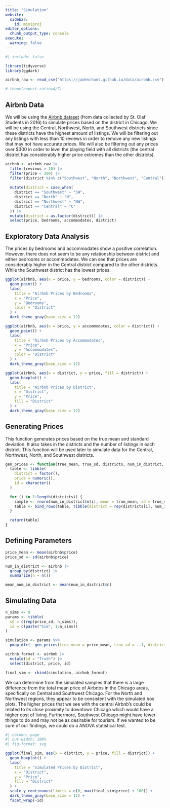 ```yaml
---
title: "Simulation"
website:
  sidebar:
    id: miniproj
editor_options: 
  chunk_output_type: console
execute:
  warning: false
---
```


```r
#| include: false

library(tidyverse)
library(ggdark)

airbnb_raw <- read_csv("https://jadenchant.github.io/data/airbnb.csv")

# theme(aspect.ratio=4/7)
```

## Airbnb Data

We will be using the [Airbnb dataset](https://search.r-project.org/CRAN/refmans/bayesrules/html/airbnb.html) (from data collected by St. Olaf Students in 2016) to simulate prices based on the district in Chicago. We will be using the Central, Northwest, North, and Southwest districts since these districts have the highest amount of listings. We will be filtering out any listings with less than 10 reviews in order to remove any new listings that may not have accurate prices. We will also be filtering out any prices over \$300 in order to level the playing field with all districts (the central district has considerably higher price extremes than the other districts).

```r
airbnb <- airbnb_raw |>
  filter(reviews > 10) |>
  filter(price < 300) |>
  filter(district %in% c("Southwest", "North", "Northwest", "Central")) |>
  
  mutate(district = case_when(
    district == "Southwest" ~ "SW",
    district == "North" ~ "N",
    district == "Northwest" ~ "NW",
    district == "Central" ~ "C"
  )) |>
  mutate(district = as.factor(district)) |>
  select(price, bedrooms, accommodates, district)
```


## Exploratory Data Analysis

The prices by bedrooms and accommodates show a positive correlation. However, there does not seem to be any relationship between district and either bedrooms or accommodates. We can see that prices are considerably higher in the Central district compared to the other districts. While the Southwest district has the lowest prices.

```r
ggplot(airbnb, aes(x = price, y = bedrooms, color = district)) +
  geom_point() +
  labs(
    title = "Airbnb Prices by Bedrooms",
    x = "Price",
    y = "Bedrooms",
    color = "District"
  ) +
  dark_theme_gray(base_size = 12)

ggplot(airbnb, aes(x = price, y = accommodates, color = district)) +
  geom_point() +
  labs(
    title = "Airbnb Prices by Accommodates",
    x = "Price",
    y = "Accommodates",
    color = "District"
  ) +
  dark_theme_gray(base_size = 12)

ggplot(airbnb, aes(x = district, y = price, fill = district)) +
  geom_boxplot() +
  labs(
    title = "Airbnb Prices by District",
    x = "District",
    y = "Price",
    fill = "District"
  ) +
  dark_theme_gray(base_size = 12)
```

## Generating Prices

This function generates prices based on the true mean and standard deviation. It also takes in the districts and the number of listings in each district. This function will be used later to simulate data for the Central, Northwest, North, and Southwest districts.

```r
gen_prices <- function(true_mean, true_sd, districts, num_in_district, id = 1) {
  table <- tibble(
    district = factor(),
    price = numeric(),
    id = character()
  )

  for (i in 1:length(districts)) {
    sample <- rnorm(num_in_district$n[i], mean = true_mean, sd = true_sd)
    table <- bind_rows(table, tibble(district = rep(districts[i], num_in_district$n[i]), price = sample, id = rep(id, num_in_district$n[i])))
  }

  return(table)
}
```


## Defining Parameters

```r
price_mean <- mean(airbnb$price)
price_sd <- sd(airbnb$price)

num_in_district <- airbnb |>
  group_by(district) |>
  summarize(n = n())

mean_num_in_district <- mean(num_in_district$n)
```

## Simulating Data

```r
n_sims <- 8
params <- tibble(
  sd = c(rep(price_sd, n_sims)),
  id = c(paste("Sim", 1:n_sims))
)

simulation <- params %>%
  pmap_dfr(~ gen_prices(true_mean = price_mean, true_sd = ..1, districts = c("SW", "N", "NW", "C"), num_in_district = num_in_district, id = ..2))

airbnb_format <- airbnb |>
  mutate(id = "Truth") |>
  select(district, price, id)

final_sim <- rbind(simulation, airbnb_format)
```

We can determine from the simulated samples that there is a large difference from the total mean price of Airbnbs in the Chicago areas, specifically on Central and Southwest Chicago. For the North and Northwest regions, they appear to be consistent with the simulated box plots. The higher prices that we see with the central Airbnb's could be related to its close proximity to downtown Chicago which would have a higher cost of living. Furthermore, Southwest Chicago might have fewer things to do and may not be as desirable for tourism. If we wanted to be sure of our findings, we could do a ANOVA statistical test.

```r
#| column: page
#| out-width: 100%
#| fig-format: svg

ggplot(final_sim, aes(x = district, y = price, fill = district)) +
  geom_boxplot() +
  labs(
    title = "Simulated Prices by District",
    x = "District",
    y = "Price",
    fill = "District"
  ) +
  scale_y_continuous(limits = c(0, max(final_sim$price) + 100)) +
  dark_theme_gray(base_size = 12) +
  facet_wrap(~id) 
```
